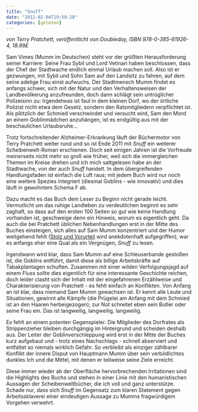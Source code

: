 ```yaml
---
title: "Snuff"
date: "2012-02-04T19:58:28"
categories: [gelesen]
---
```


*von Terry Pratchett,
veröffentlicht von Doubleday, ISBN 978-0-385-61926-4, 18.99£*

Sam Vimes (Mumm im Deutschen) steht vor der größten Herausforderung seiner Karriere: Seine Frau Sybil und Lord Vetinari haben beschlossen, dass der Chef der Stadtwache endlich einmal Urlaub machen soll. Also ist er gezwungen, mit Sybil und Sohn Sam auf den Landsitz zu fahren, auf dem seine adelige Frau einst aufwuchs. Der Stadtmensch Mumm findet es anfangs schwer, sich mit der Natur und den Verhaltensweisen der Landbevölkerung anzufreunden, doch dann schlägt sein untrüglicher Polizeisinn zu: Irgendetwas ist faul in dem kleinen Dorf, wo der örtliche Polizist nicht etwa dem Gesetz, sondern den Ratsmitgliedern verpflichtet ist. Als plötzlich der Schmied verschwindet und versucht wird, Sam den Mord an einem Goblinmädchen anzuhängen, ist es endgültig aus mit der beschaulichen Urlaubsruhe...

Trotz fortschreitender Alzheimer-Erkrankung läuft der Büchermotor von Terry Pratchett weiter rund und so ist Ende 2011 mit *Snuff* ein weiterer Scheibenwelt-Roman erschienen. Doch seit einigen Jahren ist die Vorfreude meinerseits nicht mehr so groß wie früher, weil sich die immergleichen Themen im Kreise drehen und ich mich sattgelesen habe an der Stadtwache, von der auch *Snuff* handelt. In dem übergreifenden Handlungsfaden ist einfach die Luft raus; mit jedem Buch wird nur noch eine weitere Spezies integriert (diesmal Goblins - wie innovativ) und dies läuft in gewohntem Schema F ab.

Dazu macht es das Buch dem Leser zu Beginn nicht gerade leicht. Vermutlicht um das ruhige Landleben zu verdeutlichen beginnt es sehr zaghaft, so dass auf den ersten 100 Seiten so gut wie keine Handlung vorhanden ist, geschweige denn ein Hinweis, worum es eigentlich geht. Da auch die bei Pratchett üblichen Nebenhandlungen erst in der Mitte des Buches einsteigen, sich alles auf Sam Mumm konzentriert und der Humor weitgehend fehlt ([Stolz und Vorurteil](http://de.wikipedia.org/wiki/Stolz_und_Vorurteil) wird anekdotenhaft aufgegriffen), war es anfangs eher eine Qual als ein Vergnügen, *Snuff* zu lesen.

Irgendwann wird klar, dass Sam Mumm auf eine Schleuserbande gestoßen ist, die Goblins entführt, damit diese als billige Arbeitskräfte auf Tabakplantagen schuften. Zusammen mit einer wilden Verfolgungsjagd auf einem Fluss sollte dies eigentlich für eine interessante Geschichte reichen, doch leider clasht sich der Inhalt mit der eingefahrenen Erzählweise und Charakterisierung von Pratchett - es fehlt einfach an Konflikten. Von Anfang an ist klar, dass niemand Sam Mumm gewachsen ist. Er kennt alle Leute und Situationen, gewinnt alle Kämpfe (die Prügelei am Anfang mit dem Schmied ist an den Haaren herbeigezogen); zur Not schreitet eben sein Butler oder seine Frau ein. Das ist langweilig, langweilig, langweilig.

Es fehlt an einem potenten Gegenspieler. Die Mitglieder des Dorfrates als Strippenzieher bleiben durchgängig im Hintergrund und scheiden deshalb aus. Der Leiter der Goblinverschleppung wird erst in der Mitte der Buches kurz aufgebaut und - trotz eines Nachschlags - schnell abserviert und entfaltet so niemals wirklich Gefahr. So verbleibt als einziger zählbarer Konflikt der innere Disput von Hauptmann Mumm über sein verbildlichtes dunkles Ich und die Mittel, mit denen er teilweise seine Ziele erreicht.

Diese immer wieder ab der Oberfläche hervorbrechenden Irritationen sind die Highlights des Buchs und stehen in einer Linie mit den humanistischen Aussagen der Scheibenweltbücher, die ich voll und ganz unterstütze. Schade nur, dass sich *Snuff* im Gegensatz zum klaren Statement gegen Arbeitssklaverei einer eindeutigen Aussage zu Mumms fragwürdigem Vorgehen verwehrt.
